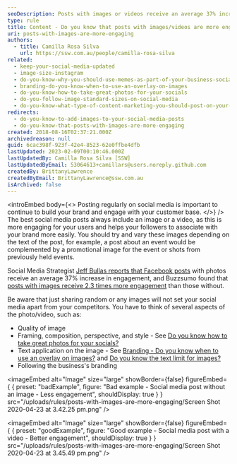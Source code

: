 ```yaml
---
seoDescription: Posts with images or videos receive an average 37% increase in engagement on Facebook and 2.3 times more engagement than those without, making them a powerful tool for building brand awareness and customer loyalty.
type: rule
title: Content - Do you know that posts with images/videos are more engaging?
uri: posts-with-images-are-more-engaging
authors:
  - title: Camilla Rosa Silva
    url: https://ssw.com.au/people/camilla-rosa-silva
related:
  - keep-your-social-media-updated
  - image-size-instagram
  - do-you-know-why-you-should-use-memes-as-part-of-your-business-social-media-content
  - branding-do-you-know-when-to-use-an-overlay-on-images
  - do-you-know-how-to-take-great-photos-for-your-socials
  - do-you-follow-image-standard-sizes-on-social-media
  - do-you-know-what-type-of-content-marketing-you-should-post-on-your-socials
redirects:
  - do-you-know-to-add-images-to-your-social-media-posts
  - do-you-know-that-posts-with-images-are-more-engaging
created: 2018-08-16T02:37:21.000Z
archivedreason: null
guid: 6cac398f-923f-42e4-8523-62e0ffbe4dfb
lastUpdated: 2023-02-09T00:10:46.000Z
lastUpdatedBy: Camilla Rosa Silva [SSW]
lastUpdatedByEmail: 53064613+camillars@users.noreply.github.com
createdBy: BrittanyLawrence
createdByEmail: BrittanyLawrence@ssw.com.au
isArchived: false
---
```


<introEmbed
  body={<>
Posting regularly on social media is important to continue to build your brand and engage with your customer base.
  </>}
/>
The best social media posts always include an image or a video, as this is more engaging for your users and helps your followers to associate with your brand more easily. You should try and vary these images depending on the text of the post, for example, a post about an event would be complemented by a promotional image for the event or shots from previously held events.

Social Media Strategist [Jeff Bullas reports that Facebook posts](https://www.jeffbullas.com/6-powerful-reasons-why-you-should-include-images-in-your-marketing-infographic/) with photos receive an average 37% increase in engagement, and Buzzsumo found that [posts with images receive 2.3 times more engagement](http://buzzsumo.com/blog/how-to-massively-boost-your-blog-traffic-with-these-5-awesome-image-stats/) than those without.

Be aware that just sharing random or any images will not set your social media apart from your competitors. You have to think of several aspects of the photo/video, such as:

- Quality of image
- Framing, composition, perspective, and style - See [Do you know how to take great photos for your socials?](/know-how-to-take-great-photos-for-your-socials)
- Text application on the image - See [Branding - Do you know when to use an overlay on images?](/branding-do-you-know-you-should-use-overlay-on-photos-shared-on-your-social-media) and [Do you know the text limit for images?](/text-limit-for-images)
- Following the business's branding

<imageEmbed
  alt="Image"
  size="large"
  showBorder={false}
  figureEmbed={ {
    preset: "badExample",
    figure: "Bad example - Social media post without an image - Less engagement",
    shouldDisplay: true
  } }
  src="/uploads/rules/posts-with-images-are-more-engaging/Screen Shot 2020-04-23 at 3.42.25 pm.png"
/>


<imageEmbed
  alt="Image"
  size="large"
  showBorder={false}
  figureEmbed={ {
    preset: "goodExample",
    figure: "Good example - Social media post with a video - Better engagement",
    shouldDisplay: true
  } }
  src="/uploads/rules/posts-with-images-are-more-engaging/Screen Shot 2020-04-23 at 3.45.49 pm.png"
/>
